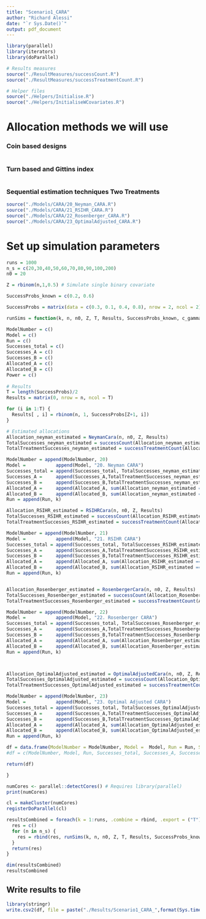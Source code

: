 ```yaml
---
title: "Scenario1_CARA"
author: "Richard Alessi"
date: "`r Sys.Date()`"
output: pdf_document
---
```


```r
library(parallel)
library(iterators)
library(doParallel)
```



```r
# Results measures
source("./ResultMeasures/successCount.R")
source("./ResultMeasures/successTreatmentCount.R")

# Helper files
source("./Helpers/Initialise.R")
source("./Helpers/InitialiseWCovariates.R")
```

# Allocation methods we will use

### Coin based designs
```r


```


### Turn based and Gittins index
```r


```

### Sequential estimation techniques Two Treatments
```r
source("./Models/CARA/20_Neyman_CARA.R")
source("./Models/CARA/21_RSIHR_CARA.R")
source("./Models/CARA/22_Rosenberger_CARA.R")
source("./Models/CARA/23_OptimalAdjusted_CARA.R")
```


# Set up simulation parameters
```r
runs = 1000
n_s = c(20,30,40,50,60,70,80,90,100,200)
n0 = 20

Z = rbinom(n,1,0.5) # Simulate single binary covariate

SuccessProbs_known = c(0.2, 0.6)

SuccessProbs = matrix(data = c(0.3, 0.1, 0.4, 0.8), nrow = 2, ncol = 2)
```


```r
runSims = function(k, n, n0, Z, T, Results, SuccessProbs_known, c_gamma) {

ModelNumber = c()
Model = c()
Run = c()
Successes_total = c()
Successes_A = c()
Successes_B = c()
Allocated_A = c()
Allocated_B = c()
Power = c()  
  
# Results
T = length(SuccessProbs)/2
Results = matrix(0, nrow = n, ncol = T)

for (i in 1:T) {
  Results[ , i] = rbinom(n, 1, SuccessProbs[Z+1, i]) 
}

# Estimated allocations
Allocation_neyman_estimated = NeymanCara(n, n0, Z, Results)
TotalSuccesses_neyman_estimated = successCount(Allocation_neyman_estimated, Results)
TotalTreatmentSuccesses_neyman_estimated = successTreatmentCount(Allocation_neyman_estimated, Results)

ModelNumber = append(ModelNumber, 20)
Model =           append(Model, "20. Neyman CARA")
Successes_total = append(Successes_total, TotalSuccesses_neyman_estimated)
Successes_A =     append(Successes_A,TotalTreatmentSuccesses_neyman_estimated[1])
Successes_B =     append(Successes_B,TotalTreatmentSuccesses_neyman_estimated[2])
Allocated_A =     append(Allocated_A, sum(Allocation_neyman_estimated == 1))
Allocated_B =     append(Allocated_B, sum(Allocation_neyman_estimated == 2))
Run = append(Run, k)

Allocation_RSIHR_estimated = RSIHRCara(n, n0, Z, Results)
TotalSuccesses_RSIHR_estimated = successCount(Allocation_RSIHR_estimated, Results)
TotalTreatmentSuccesses_RSIHR_estimated = successTreatmentCount(Allocation_RSIHR_estimated, Results)

ModelNumber = append(ModelNumber, 21)
Model =           append(Model, "21. RSIHR CARA")
Successes_total = append(Successes_total, TotalSuccesses_RSIHR_estimated)
Successes_A =     append(Successes_A,TotalTreatmentSuccesses_RSIHR_estimated[1])
Successes_B =     append(Successes_B,TotalTreatmentSuccesses_RSIHR_estimated[2])
Allocated_A =     append(Allocated_A, sum(Allocation_RSIHR_estimated == 1))
Allocated_B =     append(Allocated_B, sum(Allocation_RSIHR_estimated == 2))
Run = append(Run, k)


Allocation_Rosenberger_estimated = RosenbergerCara(n, n0, Z, Results)
TotalSuccesses_Rosenberger_estimated = successCount(Allocation_Rosenberger_estimated, Results)
TotalTreatmentSuccesses_Rosenberger_estimated = successTreatmentCount(Allocation_Rosenberger_estimated, Results)

ModelNumber = append(ModelNumber, 22)
Model =           append(Model, "22. Rosenberger CARA")
Successes_total = append(Successes_total, TotalSuccesses_Rosenberger_estimated)
Successes_A =     append(Successes_A,TotalTreatmentSuccesses_Rosenberger_estimated[1])
Successes_B =     append(Successes_B,TotalTreatmentSuccesses_Rosenberger_estimated[2])
Allocated_A =     append(Allocated_A, sum(Allocation_Rosenberger_estimated == 1))
Allocated_B =     append(Allocated_B, sum(Allocation_Rosenberger_estimated == 2))
Run = append(Run, k)



Allocation_OptimalAdjusted_estimated = OptimalAdjustedCara(n, n0, Z, Results)
TotalSuccesses_OptimalAdjusted_estimated = successCount(Allocation_OptimalAdjusted_estimated, Results)
TotalTreatmentSuccesses_OptimalAdjusted_estimated = successTreatmentCount(Allocation_OptimalAdjusted_estimated, Results)

ModelNumber = append(ModelNumber, 23)
Model =           append(Model, "23. Optimal Adjusted CARA")
Successes_total = append(Successes_total, TotalSuccesses_OptimalAdjusted_estimated)
Successes_A =     append(Successes_A,TotalTreatmentSuccesses_OptimalAdjusted_estimated[1])
Successes_B =     append(Successes_B,TotalTreatmentSuccesses_OptimalAdjusted_estimated[2])
Allocated_A =     append(Allocated_A, sum(Allocation_OptimalAdjusted_estimated == 1))
Allocated_B =     append(Allocated_B, sum(Allocation_OptimalAdjusted_estimated == 2))
Run = append(Run, k)

df = data.frame(ModelNumber = ModelNumber, Model =  Model, Run = Run, Successes =  Successes_total, Successes_A =Successes_A, Successes_B = Successes_B, Allocated_A = Allocated_A, Allocated_B = Allocated_B)
#df = c(ModelNumber, Model, Run, Successes_total, Successes_A, Successes_B, Allocated_A, Allocated_B)

return(df)

}
```

```r
numCores <- parallel::detectCores() # Requires library(parallel)
print(numCores)
```

```r
cl = makeCluster(numCores)
registerDoParallel(cl)
```


```r
resultsCombined = foreach(k = 1:runs, .combine = rbind, .export = ("T"), .noexport = ("t"), .verbose = FALSE, .multicombine = TRUE) %dopar% {
  res = c()
  for (n in n_s) {
    res = rbind(res, runSims(k, n, n0, Z, T, Results, SuccessProbs_known, c_gamma))
  }
  return(res)
}

```

```r
dim(resultsCombined)
resultsCombined
```




## Write results to file
```r
library(stringr)
write.csv2(df, file = paste("./Results/Scenario1_CARA_",format(Sys.time(), "%Y%m%d"),".csv", sep = ""))
```



